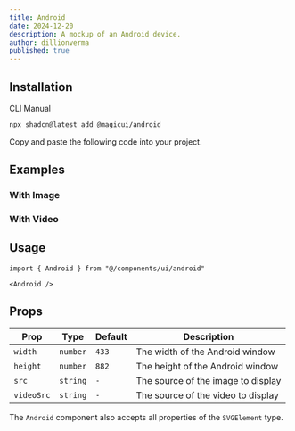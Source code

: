 ```yaml
---
title: Android
date: 2024-12-20
description: A mockup of an Android device.
author: dillionverma
published: true
---
```


<ComponentPreview name="android-demo" />

## Installation

<Tabs defaultValue="cli">

<TabsList>
  <TabsTrigger value="cli">CLI</TabsTrigger>
  <TabsTrigger value="manual">Manual</TabsTrigger>
</TabsList>
<TabsContent value="cli">

```bash
npx shadcn@latest add @magicui/android
```

</TabsContent>

<TabsContent value="manual">

<Steps>

<Step>Copy and paste the following code into your project.</Step>

<ComponentSource name="android" />

</Steps>

</TabsContent>

</Tabs>

## Examples

### With Image

<ComponentPreview name="android-demo-2" />

### With Video

<ComponentPreview name="android-demo-3" />

## Usage

```tsx showLineNumbers
import { Android } from "@/components/ui/android"
```

```tsx showLineNumbers
<Android />
```

## Props

| Prop       | Type     | Default | Description                        |
| ---------- | -------- | ------- | ---------------------------------- |
| `width`    | `number` | `433`   | The width of the Android window    |
| `height`   | `number` | `882`   | The height of the Android window   |
| `src`      | `string` | `-`     | The source of the image to display |
| `videoSrc` | `string` | `-`     | The source of the video to display |

The `Android` component also accepts all properties of the `SVGElement` type.
